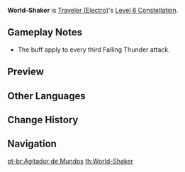 {{Constellation Infobox
|image       = Constellation World-Shaker.png
|description = Every 2 Falling Thunder attacks triggered by [[Bellowing Thunder]] will significantly increase the DMG dealt by the next Falling Thunder, dealing 200% of its original DMG, and will restore an additional 1 [[Energy]] to the current character.
|level       = 6
|character   = Traveler (Electro)
|utility1    = Energy
|utility2    = Percentage DMG Increase
}}
'''World-Shaker''' is [[Traveler (Electro)]]'s [[Level 6 Constellation]].

==Gameplay Notes==
*The buff apply to every third Falling Thunder attack.

==Preview==
{{Preview
|file    = World-Shaker Preview
}}

==Other Languages==
{{Other Languages
|en      = World-Shaker
|zhs     = 撼世的神雷
|zhs_rm  = Hàn Shì de Shén Léi
|zht     = 撼世的神雷
|zht_rm  = Hàn Shì de Shén Léi
|zh_tl   = World-Shaking Godly Thunder
|ja      = 世を揺るがす神雷
|ja_rm   = Yo wo Yurugasu Shinrai{{Assumed}}
|ja_tl   = Godly Thunder Which Shakes the World
|ko      = 세상을 뒤흔드는 신뢰(神雷)
|ko_rm   = Sesang-eul Dwiheundeuneun Sinroe
|ko_tl   = World-Shaking Godly Thunder
|es      = Sacudida celestial
|es_tl   = Celestial Shake
|fr      = Secousse céleste
|fr_tl   = Celestial Shake
|ru      = Сотрясение мира
|ru_tl   = 
|th      = World-Shaker
|vi      = {{tt|Thần Lôi|神雷}} Chấn {{tt|Thế|世}}
|vi_tl   = World-Shaking Godly Thunder
|de      = Erschütternde Blitze
|de_tl   = Shacking Lightning
|id      = World-Shaker
|pt      = Agitador de Mundos
|pt_tl   = World-Shaker
}}

==Change History==
{{Change History|2.0}}

==Navigation==
{{Talent Navbox|Traveler (Electro)}}
[[pt-br:Agitador de Mundos]]
[[th:World-Shaker]]